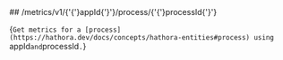 
<MethodPill method="get" />
## /metrics/v1/{'{'}appId{'}'}/process/{'{'}processId{'}'}

{`Get metrics for a [process](https://hathora.dev/docs/concepts/hathora-entities#process) using `appId` and `processId`.`}